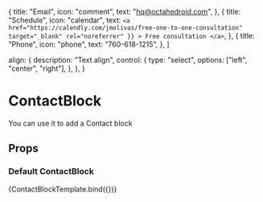 
  {
    title: "Email",
    icon: "comment",
    text: "hq@octahedroid.com",
  },
  {
    title: "Schedule",
    icon: "calendar",
    text: `<a
              href="https://calendly.com/jmolivas/free-one-to-one-consultation"
              target="_blank"
              rel="noreferrer"
              }}
            >
              Free consultation
            </a>`,
  },
  {
    title: "Phone",
    icon: "phone",
    text: "760-618-1215",
  },
]

  align: {
    description: "Text align",
    control: {
      type: "select",
      options: ["left", "center", "right"],
    },
  },
}

<Meta title='blocks/ContactBlock' component={ContactBlock} />

# ContactBlock

You can use it to add a Contact block

## Props

<Props of={ContactBlock} />


### Default ContactBlock

<Preview>
  <Story
    name='Default'
    args={{
      heading:
        "Tell us about your project. And we will contact you promptly to discuss next steps.",
      contactInfo,
    }}
    argTypes={contactArgTypes}
  >
    {ContactBlockTemplate.bind({})}
  </Story>
</Preview>

